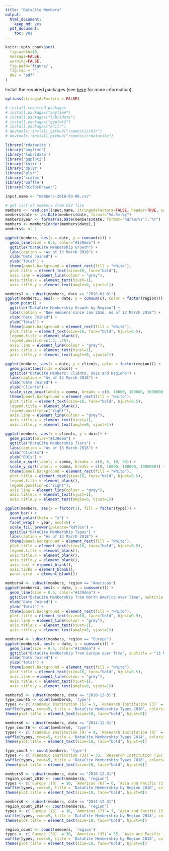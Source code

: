 ```yaml
---
title: "DataCite Members"
output:
  html_document:
    keep_md: yes
  pdf_document:
    toc: yes
---
```


```r
knitr::opts_chunk$set(
  fig.width=10,
  message=FALSE,
  warning=FALSE,
  fig.path='figure/',
  fig.cap = "",
  dev = 'pdf'
)
```

Install the required packages (see [here](https://github.com/ropensci/rdatacite) for more information).

```r
options(stringsAsFactors = FALSE)

# install required packages
# install.packages("anytime")
# install.packages("lubridate")
# install.packages("ggplot2")
# install.packages("knitr")
# devtools::install_github("ropensci/solr")
# devtools::install_github("ropensci/rdatacite")

library('rdatacite')
library('anytime')
library('lubridate')
library('ggplot2')
library('knitr')
library('dplyr')
library('plyr')
library('scales')
library('waffle')
library('RColorBrewer')
```


```r
input.name <- "members-2018-03-06.csv"

# get list of members from CSV file
members <- read.csv(input.name, stringsAsFactors=FALSE, header=TRUE, sep=";")
members$date <- as.Date(members$date, format="%d.%m.%y")
members$year <- format(as.Date(members$date, format="%d/%m/%Y"),"%Y")
members <- members[order(members$date),]
members$c <- 1

```

```r
ggplot(members, aes(x = date, y = cumsum(c))) + 
  geom_line(size = 0.5, color="#139dea") +
  ggtitle("DataCite Membership Growth") +
  labs(caption = "As of 13 March 2018") +
  xlab("Date Joined") + 
  ylab("Total") +
  theme(panel.background = element_rect(fill = "white"),
  plot.title = element_text(size=16, face="bold"),
  axis.line = element_line(colour = "grey"),
  axis.title.x = element_text(hjust=1),
  axis.title.y = element_text(angle=0, vjust=1)) 
```

```r
members1 <- subset(members, date >= "2016-01-01") 
ggplot(members1, aes(x = date, y = cumsum(c), color = factor(region))) + 
  geom_point() +
  ggtitle("DataCite Membership Growth by Region") +
  labs(caption = "New members since Jan 2016. As of 13 March 2018") +
  xlab("Date Joined") + 
  ylab("Total") +
  theme(panel.background = element_rect(fill = "white"),
  plot.title = element_text(size=16, face="bold", hjust=0.5),
  legend.title = element_blank(),
  legend.position=c(.2, .75),
  axis.line = element_line(colour = "grey"),
  axis.title.x = element_text(hjust=1),
  axis.title.y = element_text(angle=0, vjust=1)) 
```

```r
ggplot(members, aes(x = date, y = clients, color = factor(region))) + 
  geom_point(aes(size = dois)) +
  ggtitle("DataCite Members: Clients, DOIs and Regions") +
  labs(caption = "As of 13 March 2018") +
  xlab("Date Joined") + 
  ylab("Clients") +
  scale_size_area(labels = comma, breaks = c(0, 10000, 100000, 1000000)) +
  theme(panel.background = element_rect(fill = "white"),
  plot.title = element_text(size=16, face="bold", hjust=0.5),
  legend.title = element_blank(),
  legend.position=c("right"),
  axis.line = element_line(colour = "grey"),
  axis.title.x = element_text(hjust=1),
  axis.title.y = element_text(angle=0, vjust=1)) 
```

```r
ggplot(members, aes(x = clients, y = dois)) + 
  geom_point(color="#139dea") +
  ggtitle("DataCite Membership Tiers") +
  labs(caption = "As of 13 March 2018") +
  xlab("Clients") + 
  ylab("DOIs") +
  scale_x_sqrt(labels = comma, breaks = c(0, 5, 10, 50)) +
  scale_y_sqrt(labels = comma, breaks = c(0, 10000, 100000, 1000000)) +
  theme(panel.background = element_rect(fill = "white"),
  plot.title = element_text(size=16, face="bold", hjust=0.5),
  legend.title = element_blank(),
  legend.position=c("right"),
  axis.line = element_line(colour = "grey"),
  axis.title.x = element_text(hjust=1),
  axis.title.y = element_text(angle=0, vjust=1)) 
```

```r
ggplot(members, aes(x = factor(1), fill = factor(type))) + 
  geom_bar() +
  coord_polar(theta = "y") +
  facet_wrap( ~ year, ncol=5) +
  scale_fill_brewer(palette="RdYlGn") + 
  ggtitle("DataCite Membership Types") +
  labs(caption = "As of 13 March 2018") +
  theme(panel.background = element_rect(fill = "white"),
  plot.title = element_text(size=16, face="bold", hjust=0.5),
  legend.title = element_blank(),
  axis.title.x = element_blank(),
  axis.title.y = element_blank(),
  axis.text = element_blank(),
  axis.ticks = element_blank(),
  panel.grid  = element_blank())
```

```r
members4 <- subset(members, region == "Americas") 
ggplot(members4, aes(x = date, y = cumsum(c))) + 
  geom_line(size = 0.5, color="#139dea") +
  ggtitle("DataCite Membership from North America over Time", subtitle = "13 March 2018") +
  xlab("Date Joined") + 
  ylab("Total") +
  theme(panel.background = element_rect(fill = "white"),
  plot.title = element_text(size=16, face="bold", hjust=0.5),
  axis.line = element_line(colour = "grey"),
  axis.title.x = element_text(hjust=1),
  axis.title.y = element_text(angle=0, vjust=1)) 
```

```r
members4 <- subset(members, region == "Europe") 
ggplot(members4, aes(x = date, y = cumsum(c))) + 
  geom_line(size = 0.5, color="#139dea") +
  ggtitle("DataCite Membership from Europe over Time", subtitle = "13 March 2018") +
  xlab("Date Joined") + 
  ylab("Total") +
  theme(panel.background = element_rect(fill = "white"),
  plot.title = element_text(size=16, face="bold", hjust=0.5),
  axis.line = element_line(colour = "grey"),
  axis.title.x = element_text(hjust=1),
  axis.title.y = element_text(angle=0, vjust=1)) 
```

```r
members5 <- subset(members, date <= "2010-12-31") 
type_count5 <- count(members5, 'type')
types <- c(`Academic Institution (5)`= 5, `Research Institution (3)` = 3, `National Institution (9)` = 9, `Government Agency (1)` = 1, `Professional Society (0)` = 0, `Service Provider (0)` = 0)
waffle(types, rows=5, title = 'DataCite Membership Types 2010', colors=brewer.pal(6,"RdYlGn")) +
theme(plot.title = element_text(size=18, face="bold", hjust=0))
```

```r
members6 <- subset(members, date <= "2014-12-31") 
type_count6 <- count(members6, 'type')
types <- c(`Academic Institution (9)`= 9, `Research Institution (6)` = 6, `National Institution (12)` = 12, `Government Agency (1)` = 1, `Professional Society (1)` = 1, `Service Provider (0)` = 0)
waffle(types, rows=5, title = 'DataCite Membership Types 2014', colors=brewer.pal(6,"RdYlGn")) +
theme(plot.title = element_text(size=18, face="bold", hjust=0))
```

```r
type_count <- count(members, 'type')
types <- c(`Academic Institution (33)`= 33, `Research Institution (16)` = 16, `National Institution (15)` = 15, `Government Agency (6)` = 6, `Professional Society (1)` = 1, `Service Provider (12)` = 12)
waffle(types, rows=5, title = 'DataCite Membership Types 2018', colors=brewer.pal(6,"RdYlGn")) +
theme(plot.title = element_text(size=18, face="bold", hjust=0))
```

```r
members5 <- subset(members, date <= "2010-12-31") 
region_count_2010 <- count(members5, 'region')
types <- c(`Europe (10)` = 10, `Americas (6)`= 6, `Asia and Pacific (2)` = 2, `Middle East and Africa (0)` = 0)
waffle(types, rows=5, title = 'DataCite Membership by Region 2010', colors=brewer.pal(4,"RdYlGn"), keep = TRUE) +
theme(plot.title = element_text(size=18, face="bold", hjust=0))
```

```r
members6 <- subset(members, date <= "2014-12-31") 
region_count_2014 <- count(members6, 'region')
types <- c(`Europe (16)` = 16, `Americas (7)`= 7, `Asia and Pacific (5)` = 5, `Middle East and Africa (1)` = 1)
waffle(types, rows=5, title = 'DataCite Membership by Region 2014', colors=brewer.pal(4,"RdYlGn"), keep = TRUE) +
theme(plot.title = element_text(size=18, face="bold", hjust=0))
```

```r
region_count <- count(members, 'region')
types <- c(`Europe (38)` = 38, `Americas (35)`= 35, `Asia and Pacific (7)` = 7, `Middle East and Africa (3)` = 3)
waffle(types, rows=5, title = 'DataCite Membership by Region 2018', colors=brewer.pal(4,"RdYlGn"), keep = TRUE) +
theme(plot.title = element_text(size=18, face="bold", hjust=0))
```